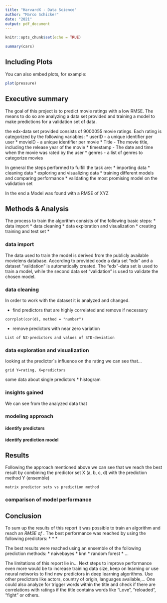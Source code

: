 ```yaml
---
title: "HarvardX - Data Science"
author: "Marco Schicker"
date: "2021"
output: pdf_document
---
```


```r
knitr::opts_chunk$set(echo = TRUE)
```


```r
summary(cars)
```

## Including Plots

You can also embed plots, for example:

```r
plot(pressure)
```

## Executive summary

The goal of this project is to predict movie ratings with a low RMSE.
The means to do so are analyzing a data set provided and training a model to make predictions for a validation set of data. 

the edx-data set provided consists of 9000055 movie ratings. Each rating is categorized by the following variables:
* userID - a unique identifier per user
* movieID - a unique identifier per movie
* Title - The movie title, including the release year of the movie
* timestamp - The date and time when the movie was rated by the user
* genres - a list of genres to categorize movies

In general the steps performed to fulfill the task are:
* importing data
* cleaning data
* exploring and visualizing data
* training different models and comparing performance
* validating the most promising model on the validation set

In the end a Model was found with a RMSE of XYZ





## Methods & Analysis
The process to train the algorithm consists of the following basic steps:
* data import
* data cleaning
* data exploration and visualization
* creating training and test set
* 

### data import
The data used to train the model is derived from the publicly available movielens database. According to provided code a data set "edx" and a dataset "validation" is automatically created. 
The "edx"-data set is used to train a model, while the second data set "validation" is used to validate the chosen model. 


### data cleaning
In order to work with the dataset it is analyzed and changed.

* find predictors that are highly correlated and remove if necessary
``` 
corrplot(cor(d), method = "number")
```
* remove predictors with near zero variation
```
List of NZ-predictors and values of STD-deviation
```


### data exploration and visualization
looking at the predictor´s influence on the rating we can see that...
```
grid Y=rating, X=predictors
```


some data about single predictors
* histogram

### insights gained
We can see from the analyzed data that 

### modeling approach
#### identify predictors
#### identify prediction model

## Results
Following the approach mentioned above we can see that we reach the best result by combining the predictor set X (a, b, c, d) with the prediction method Y (ensemble)
```
matrix predictor sets vs prediction method
````


### comparison of model performance


## Conclusion
To sum up the results of this report it was possible to train an algorithm and reach an _RMSE of _.
The best performance was reached by using the following predictors:
* 
* 
*

The best results were reached using an ensemble of the following prediction methods:
* naivebayes
* knn
* random forest
* ...

The limitations of this report lie in...
Next steps to improve performance even more would be to increase training data size, keep on learning or use neural networks to find new predictors in deep learning algorithms.
Use other predictors like actors, country of origin, languages available,...
One could also analyze for trigger words within the title and check if there are correlations with ratings if the title contains words like "Love", "reloaded", "fight" or others.


